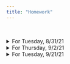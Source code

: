 ```yaml
---
title: "Homework"
---
```


<br>

<details>
<summary>
For Tuesday, 8/31/21
</summary>

  - Download the [datasets for the book](https://edge.sagepub.com/harris1e/student-resources/datasets-and-r-code) 
  - Download and install [R](https://cran.r-project.org/)
  - Download and install [RStudio](https://www.rstudio.com/products/rstudio/download/) (do this AFTER installing R!)
  - Start working through Chapter 1
  - Load the marijuana legalization dataset into Excel or Google Sheets, explore it, and try making bar charts like those shown in Chapter 1
  
</details>

<details>
<summary>
For Thursday, 9/2/21
</summary>
<br>
Write an R script that

  - stores how many dogs your family has in the object `dogs`
  - stores how many cats your family has in the object `cats`
  - stores how many other pets your family has in the object `other`
  - computes how many pets your family has and then removes the `other` object
  - converts the vector produced by `c("17", "21", "34", "45")` into a vector of integers and then into a matrix with 2 rows
  - makes a data frame whose first column lists the names of your cats and dogs and whose second column lists their ages
  
</details>

<details>
<summary>
For Tuesday, 9/21/21
</summary>
<br>

- Do **Achievement 2** on page 70: clean the data for the `HADMAM` variable, using the codebook as needed, and create a frequency table for it
- Do an extended version of **Achievement 3** on page 91: compute the measures of central tendency (mean, median, and mode) and measures of variability (standard deviation, IQR) for the `X_AGE80` variable, then create a histogram to visualize `X_AGE80`
  
</details>
